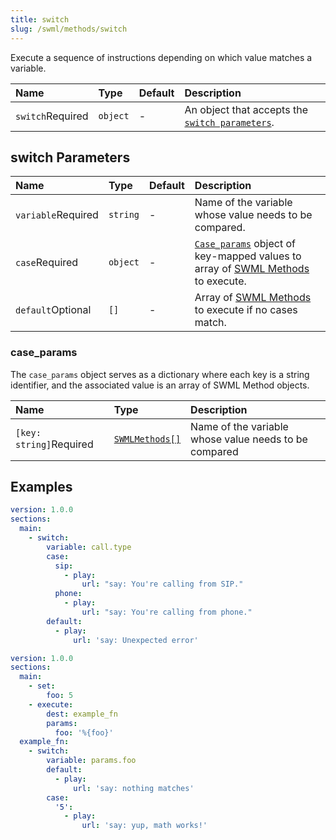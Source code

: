 ```yaml
---
title: switch
slug: /swml/methods/switch
---
```


Execute a sequence of instructions depending on which value matches a variable.

| Name                                                   | Type     | Default | Description                                                           |
|:-------------------------------------------------------|:---------|:--------|:----------------------------------------------------------------------|
| `switch`<span className="required-arg">Required</span> | `object` | -       | An object that accepts the [`switch parameters`](#switch-parameters). |


## **switch Parameters**

| Name                                                     | Type     | Default | Description                                                                                                   |
|:---------------------------------------------------------|:---------|:--------|:--------------------------------------------------------------------------------------------------------------|
| `variable`<span className="required-arg">Required</span> | `string` | -       | Name of the variable whose value needs to be compared.                                                        |
| `case`<span className="required-arg">Required</span>     | `object` | -       | [`Case_params`](#case_params) object of key-mapped values to array of [SWML Methods](./index.mdx) to execute. |
| `default`<span className="optional-arg">Optional</span>  | `[]`     | -       | Array of [SWML Methods](./index.mdx) to execute if no cases match.                                            |


### case_params

The `case_params` object serves as a dictionary where each key is a string identifier, and
the associated value is an array of SWML Method objects.

| Name                                                          | Type                                      | Description                                           |
|:--------------------------------------------------------------|:------------------------------------------|:------------------------------------------------------|
| `[key: string]`<span className="required-arg">Required</span> | <code>[SWMLMethods[]](./index.mdx)</code> | Name of the variable whose value needs to be compared |

## **Examples**

```yaml andJson
version: 1.0.0
sections:
  main:
    - switch:
        variable: call.type
        case:
          sip:
            - play:
                url: "say: You're calling from SIP."
          phone:
            - play:
                url: "say: You're calling from phone."
        default:
          - play:
              url: 'say: Unexpected error'
```

```yaml andJson
version: 1.0.0
sections:
  main:
    - set:
        foo: 5
    - execute:
        dest: example_fn
        params:
          foo: '%{foo}'
  example_fn:
    - switch:
        variable: params.foo
        default:
          - play:
              url: 'say: nothing matches'
        case:
          '5':
            - play:
                url: 'say: yup, math works!'
```
